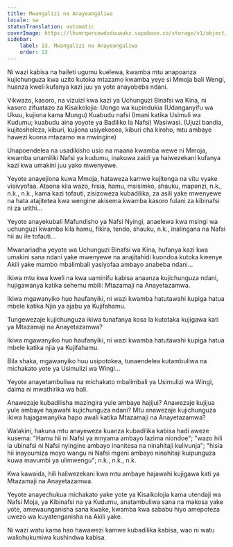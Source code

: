 ```yaml
---
title: Mwangalizi na Anayeangaliwa
locale: sw
statusTranslation: automatic
coverImage: https://lhvmrqwrcowdvduuaukz.supabase.co/storage/v1/object/public/strapi-uploads/small_cover-tratado-de-psicologia-revolucionaria.webp-5e15e1cec4e0ebebcde5d7fc7565d8fd.webp
sidebar:
    label: 13. Mwangalizi na Anayeangaliwa
    order: 13
---
```

Ni wazi kabisa na haileti ugumu kuelewa, kwamba mtu anapoanza kujichunguza kwa uzito kutoka mtazamo kwamba yeye si Mmoja bali Wengi, huanza kweli kufanya kazi juu ya yote anayobeba ndani.

Vikwazo, kasoro, na vizuizi kwa kazi ya Uchunguzi Binafsi wa Kina, ni kasoro zifuatazo za Kisaikolojia: Uongo wa kupindukia (Udanganyifu wa Ukuu, kujiona kama Mungu) Kuabudu nafsi (Imani katika Usimuli wa Kudumu; kuabudu aina yoyote ya Badiliko la Nafsi) Wasiwasi. (Ujuzi bandia, kujitosheleza, kiburi, kujiona usiyekosea, kiburi cha kiroho, mtu ambaye hawezi kuona mtazamo wa mwingine)

Unapoendelea na usadikisho usio na maana kwamba wewe ni Mmoja, kwamba unamiliki Nafsi ya kudumu, inakuwa zaidi ya haiwezekani kufanya kazi kwa umakini juu yako mwenyewe.

Yeyote anayejiona kuwa Mmoja, hataweza kamwe kujitenga na vitu vyake visivyofaa. Ataona kila wazo, hisia, hamu, msisimko, shauku, mapenzi, n.k., n.k., n.k., kama kazi tofauti, zisizoweza kubadilika, za asili yake mwenyewe na hata atajitetea kwa wengine akisema kwamba kasoro fulani za kibinafsi ni za urithi...

Yeyote anayekubali Mafundisho ya Nafsi Nyingi, anaelewa kwa msingi wa uchunguzi kwamba kila hamu, fikira, tendo, shauku, n.k., inalingana na Nafsi hii au ile tofauti...

Mwanariadha yeyote wa Uchunguzi Binafsi wa Kina, hufanya kazi kwa umakini sana ndani yake mwenyewe na anajitahidi kuondoa kutoka kwenye Akili yake mambo mbalimbali yasiyofaa ambayo anabeba ndani...

Ikiwa mtu kwa kweli na kwa uaminifu kabisa anaanza kujichunguza ndani, hujigawanya katika sehemu mbili: Mtazamaji na Anayetazamwa.

Ikiwa mgawanyiko huo haufanyiki, ni wazi kwamba hatutawahi kupiga hatua mbele katika Njia ya ajabu ya Kujifahamu.

Tungewezaje kujichunguza ikiwa tunafanya kosa la kutotaka kujigawa kati ya Mtazamaji na Anayetazamwa?

Ikiwa mgawanyiko huo haufanyiki, ni wazi kwamba hatutawahi kupiga hatua mbele katika njia ya Kujifahamu.

Bila shaka, mgawanyiko huu usipotokea, tunaendelea kutambuliwa na michakato yote ya Usimulizi wa Wingi...

Yeyote anayetambuliwa na michakato mbalimbali ya Usimulizi wa Wingi, daima ni mwathirika wa hali.

Anawezaje kubadilisha mazingira yule ambaye hajijui? Anawezaje kujijua yule ambaye hajawahi kujichunguza ndani? Mtu anawezaje kujichunguza ikiwa hajagawanyika hapo awali katika Mtazamaji na Anayetazamwa?

Walakini, hakuna mtu anayeweza kuanza kubadilika kabisa hadi aweze kusema: "Hamu hii ni Nafsi ya mnyama ambayo lazima niondoe"; "wazo hili la ubinafsi ni Nafsi nyingine ambayo inanitesa na ninahitaji kulivunja"; "hisia hii inayoumiza moyo wangu ni Nafsi mgeni ambayo ninahitaji kuipunguza kuwa mavumbi ya ulimwengu"; n.k., n.k., n.k.

Kwa kawaida, hili haliwezekani kwa mtu ambaye hajawahi kujigawa kati ya Mtazamaji na Anayetazamwa.

Yeyote anayechukua michakato yake yote ya Kisaikolojia kama utendaji wa Nafsi Moja, ya Kibinafsi na ya Kudumu, anatambuliwa sana na makosa yake yote, amewaunganisha sana kwake, kwamba kwa sababu hiyo amepoteza uwezo wa kuyatenganisha na Akili yake.

Ni wazi watu kama hao hawawezi kamwe kubadilika kabisa, wao ni watu waliohukumiwa kushindwa kabisa.

